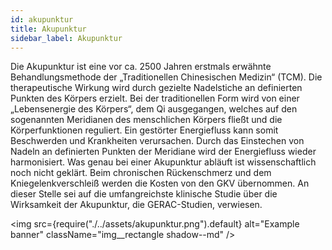 ---
id: akupunktur
title: Akupunktur
sidebar_label: Akupunktur
---

Die Akupunktur ist eine vor ca. 2500 Jahren erstmals erwähnte Behandlungsmethode der „Traditionellen Chinesischen Medizin“ (TCM). Die therapeutische Wirkung wird durch gezielte Nadelstiche an definierten Punkten des Körpers erzielt. Bei der traditionellen Form wird von einer „Lebensenergie des Körpers“, dem Qi ausgegangen, welches auf den sogenannten Meridianen des menschlichen Körpers fließt und die Körperfunktionen reguliert. Ein gestörter Energiefluss kann somit Beschwerden und Krankheiten verursachen. Durch das Einstechen von Nadeln an definierten Punkten der Meridiane wird der Energiefluss wieder harmonisiert. Was genau bei einer Akupunktur abläuft ist wissenschaftlich noch nicht geklärt.
Beim chronischen Rückenschmerz und dem Kniegelenkverschleiß werden die Kosten von den GKV übernommen. An dieser Stelle sei auf die umfangreichste klinische Studie über die Wirksamkeit der Akupunktur, die GERAC-Studien, verwiesen.

<img
  src={require("./../assets/akupunktur.png").default}
  alt="Example banner"
  className="img__rectangle shadow--md"
/>
